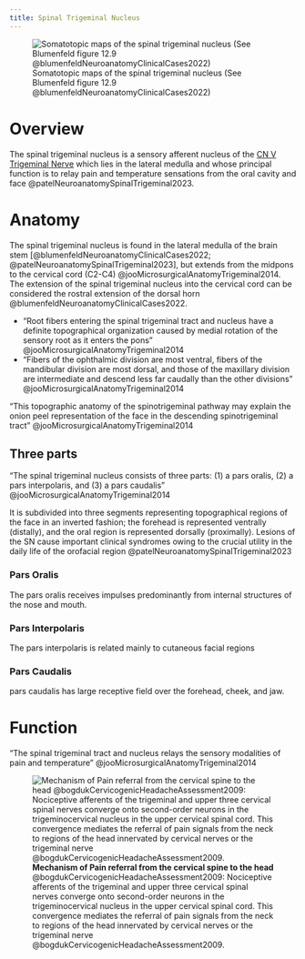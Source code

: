 ```yaml
---
title: Spinal Trigeminal Nucleus
---
```



![Somatotopic maps of the spinal trigeminal nucleus (See Blumenfeld figure 12.9 @blumenfeldNeuroanatomyClinicalCases2022)](/The Archive/Neuroscience/Neuroanatomy/Cranial Nerves/images/fig12.9 Somatotopic maps of the spinal trigeminal nucleus blumenfeld2022.png)


# Overview


The spinal trigeminal nucleus is a sensory afferent nucleus of the [CN V Trigeminal Nerve]({{< var ref-cn5.path >}}) which lies in the lateral medulla and whose principal function is to relay pain and temperature sensations from the oral cavity and face @patelNeuroanatomySpinalTrigeminal2023.


# Anatomy

The spinal trigeminal nucleus is found in the lateral medulla of the brain stem [@blumenfeldNeuroanatomyClinicalCases2022; @patelNeuroanatomySpinalTrigeminal2023], but extends from the midpons to the cervical cord (C2-C4) @jooMicrosurgicalAnatomyTrigeminal2014.
The extension of the spinal trigeminal nucleus into the cervical cord can be considered the rostral extension of the dorsal horn @blumenfeldNeuroanatomyClinicalCases2022.

- "Root fibers entering the spinal trigeminal tract and nucleus have a definite topographical organization caused by medial rotation of the sensory root as it enters the pons" @jooMicrosurgicalAnatomyTrigeminal2014
- "Fibers of the ophthalmic division are most ventral, fibers of the mandibular division are most dorsal, and those of the maxillary division are intermediate and descend less far caudally than the other divisions" @jooMicrosurgicalAnatomyTrigeminal2014

::: {.callout-note collapse="true"}

"This topographic anatomy of the spinotrigeminal pathway may explain the onion peel representation of the face in the descending spinotrigeminal tract" @jooMicrosurgicalAnatomyTrigeminal2014
:::

## Three parts
"The spinal trigeminal nucleus consists of three parts: (1) a pars oralis, (2) a pars interpolaris, and (3) a pars caudalis" @jooMicrosurgicalAnatomyTrigeminal2014 

It is subdivided into three segments representing topographical regions of the face in an inverted fashion; the forehead is represented ventrally (distally), and the oral region is represented dorsally (proximally). Lesions of the SN cause important clinical syndromes owing to the crucial utility in the daily life of the orofacial region @patelNeuroanatomySpinalTrigeminal2023



### Pars Oralis

The pars oralis receives impulses predominantly from internal structures of the nose and mouth. 

### Pars Interpolaris
The pars interpolaris is related mainly to cutaneous facial regions

### Pars Caudalis
pars caudalis has large receptive field over the forehead, cheek, and jaw. 

# Function

"The spinal trigeminal tract and nucleus relays the sensory modalities of pain and temperature" @jooMicrosurgicalAnatomyTrigeminal2014


![**Mechanism of Pain referral from the cervical spine to the head** @bogdukCervicogenicHeadacheAssessment2009: Nociceptive afferents of the trigeminal and upper three cervical spinal nerves converge onto second-order neurons in the trigeminocervical nucleus in the upper cervical spinal cord. This convergence mediates the referral of pain signals from the neck to regions of the head innervated by cervical nerves or the trigeminal nerve @bogdukCervicogenicHeadacheAssessment2009.](/The Archive/Neuroscience/Neuroanatomy/Cranial Nerves/images/fig1 Mechanism of pain referral from the cervical spine to the head bogduk 2009.png)